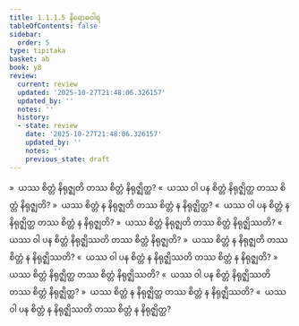 ```yaml
---
title: 1.1.1.5 နိရောဓဝါရ
tableOfContents: false
sidebar:
  order: 5
type: tipitaka
basket: ab
book: y8
review:
  current: review
  updated: '2025-10-27T21:48:06.326157'
  updated_by: ''
  notes: ''
  history:
  - state: review
    date: '2025-10-27T21:48:06.326157'
    updated_by: ''
    notes: ''
    previous_state: draft
---
```



<ReviewStatus review={frontmatter.review} showDetails={true} />

<HypothesisAnnotation frontmatter={frontmatter} />

<DynamicBreadcrumb />

<Division number="7" book="y8" e="ch" v="34" p="290">

<Paragraph number="26" book="y8">
»  ယဿ စိတ္တံ နိရုဇ္ဈတိ တဿ စိတ္တံ နိရုဇ္ဈိတ္ထ?
</Paragraph>

<Paragraph number="27" book="y8">
«  ယဿ ဝါ ပန စိတ္တံ နိရုဇ္ဈိတ္ထ တဿ စိတ္တံ နိရုဇ္ဈတိ?
</Paragraph>

<Paragraph number="28" book="y8">
»  ယဿ စိတ္တံ န နိရုဇ္ဈတိ တဿ စိတ္တံ န နိရုဇ္ဈိတ္ထ?
</Paragraph>

<Paragraph number="29" book="y8">
«  ယဿ ဝါ ပန စိတ္တံ န နိရုဇ္ဈိတ္ထ တဿ စိတ္တံ န နိရုဇ္ဈတိ?
</Paragraph>

</Division>
<Division number="8" book="y8" e="ch" v="34" p="290">

<Paragraph number="30" book="y8">
»  ယဿ စိတ္တံ နိရုဇ္ဈတိ တဿ စိတ္တံ နိရုဇ္ဈိဿတိ?
</Paragraph>

<Paragraph number="31" book="y8">
«  ယဿ ဝါ ပန စိတ္တံ နိရုဇ္ဈိဿတိ တဿ စိတ္တံ နိရုဇ္ဈတိ?
</Paragraph>

<Paragraph number="32" book="y8">
»  ယဿ စိတ္တံ န နိရုဇ္ဈတိ တဿ စိတ္တံ န နိရုဇ္ဈိဿတိ?
</Paragraph>

<Paragraph number="33" book="y8">
«  ယဿ ဝါ ပန စိတ္တံ န နိရုဇ္ဈိဿတိ တဿ စိတ္တံ န နိရုဇ္ဈတိ?
</Paragraph>

</Division>
<Division number="9" book="y8" e="ch" v="34" p="290">

<Paragraph number="34" book="y8">
»  ယဿ စိတ္တံ နိရုဇ္ဈိတ္ထ တဿ စိတ္တံ နိရုဇ္ဈိဿတိ?
</Paragraph>

<Paragraph number="35" book="y8">
«  ယဿ ဝါ ပန စိတ္တံ နိရုဇ္ဈိဿတိ တဿ စိတ္တံ နိရုဇ္ဈိတ္ထ?
</Paragraph>

<Paragraph number="36" book="y8">
»  ယဿ စိတ္တံ န နိရုဇ္ဈိတ္ထ တဿ စိတ္တံ န နိရုဇ္ဈိဿတိ?
</Paragraph>

<Paragraph number="37" book="y8">
«  ယဿ ဝါ ပန စိတ္တံ န နိရုဇ္ဈိဿတိ တဿ စိတ္တံ န နိရုဇ္ဈိတ္ထ?
</Paragraph>
</Division>